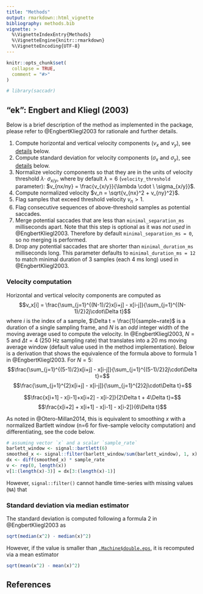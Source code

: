 ```yaml
---
title: "Methods"
output: rmarkdown::html_vignette
bibliography: methods.bib 
vignette: >
  %\VignetteIndexEntry{Methods}
  %\VignetteEngine{knitr::rmarkdown}
  %\VignetteEncoding{UTF-8}
---
```


```r
knitr::opts_chunk$set(
  collapse = TRUE,
  comment = "#>"
)
```

```r
# library(saccadr)
```

## "ek": Engbert and Kliegl (2003)

Below is a brief description of the method as implemented in the package, please refer to @EngbertKliegl2003 for rationale and further details.

1. Compute horizontal and vertical velocity components ($v_x$ and $v_y$), see [details](#ek-vel) below.
2. Compute standard deviation for velocity components ($\sigma_x$ and $\sigma_y$), see [details](#ek-sd) below.
3. Normalize velocity components so that they are in the units of velocity threshold $\lambda \cdot \ \sigma_{x/y}$, where by default $\lambda=6$ (`velocity_threshold` parameter): $v_{nx/ny} = \frac{v_{x/y}}{\lambda \cdot \ \sigma_{x/y}}$.
4. Compute normalized velocity $v_n = \sqrt{v_{nx}^2 + v_{ny}^2}$.
5. Flag samples that exceed threshold velocity $v_n > 1$.
6. Flag consecutive sequences of above-threshold samples as potential saccades.
7. Merge potential saccades that are less than `minimal_separation_ms` milliseconds apart. Note that this step is optional as it was _not used_ in @EngbertKliegl2003. Therefore by default `minimal_separation_ms = 0`, so no merging is performed.
8. Drop any potential saccades that are shorter than `minimal_duration_ms` milliseconds long. This parameter defaults to `minimal_duration_ms = 12` to match minimal duration of 3 samples (each 4 ms long) used in @EngbertKliegl2003.

### Velocity computation {#ek-vel}
Horizontal and vertical velocity components are computed as
$$v_x[i] = \frac{\sum_{j=1}^{(N-1)/2}x[i+j] - x[i-j]}{\sum_{j=1}^{(N-1)/2}2j\cdot\Delta t}$$
where $i$ is the index of a sample, $\Delta t = \frac{1}{sample~rate}$ is a duration of a single sampling frame, and $N$ is an _odd_ integer width of the moving average used to compute the velocity. In @EngbertKliegl2003, $N=5$ and $\Delta t = 4$ (250 Hz sampling rate) that translates into a 20 ms moving average window (default value used in the method implementation). Below is a derivation that shows the equivalence of the formula above to formula 1 in @EngbertKliegl2003.  For $N=5$:
$$\frac{\sum_{j=1}^{(5-1)/2}x[i+j] - x[i-j]}{\sum_{j=1}^{(5-1)/2}2j\cdot\Delta t}=$$
$$\frac{\sum_{j=1}^{2}x[i+j] - x[i-j]}{\sum_{j=1}^{2}2j\cdot\Delta t}=$$

$$\frac{x[i+1] - x[i-1]+x[i+2] - x[i-2]}{2\Delta t + 4\Delta t}=$$
$$\frac{x[i+2] + x[i+1] - x[i-1] - x[i-2]}{6\Delta t}$$

As noted in @Otero-Millan2014, this is equivalent to smoothing $x$ with a normalized Bartlett window (n=6 for five-sample velocity computation) and differentiating, see the code below.
```r
# assuming vector `x` and a scalar `sample_rate`
barlett_window <- signal::bartlett(6)
smoothed_x <- signal::filter(barlett_window/sum(barlett_window), 1, x)
dx <- diff(smoothed_x) * sample_rate
v <- rep(0, length(x))
v[1:(length(x)-3)] = dx[3:(length(x)-1)]
```

However, `signal::filter()` cannot handle time-series with missing values (`NA`) that 

### Standard deviation via median estimator {#ek-sd}
The standard deviation is computed following a formula 2 in @EngbertKliegl2003 as
```r
sqrt(median(x^2) - median(x)^2)
```

However, if the value is smaller than [`.Machine$double.eps`](https://stat.ethz.ch/R-manual/R-devel/library/base/html/zMachine.html), it is recomputed via a mean estimator
```r
sqrt(mean(x^2) - mean(x)^2)
```


## References

